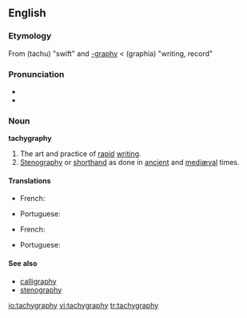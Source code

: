 {{was wotd|2006|April|12}}
==English==
===Etymology===
From {{AGr.}} '''{{polytonic|[[ταχύ]]}}''' (tachu) "swift" and [[-graphy]] < '''{{polytonic|[[-γραφία]]}}''' (graphia) "writing, record"

===Pronunciation===
*{{IPA|/tæ'kɪgrəfiː/}}
*{{audio|en-us-tachygraphy.ogg|Audio (US)}}

===Noun===
'''tachygraphy'''
# The art and practice of [[rapid]] [[writing]].
# [[stenography|Stenography]] or [[shorthand]] as done in [[ancient]] and [[mediæval]] times.

====Translations====
{{trans-top|the art and practice of rapid writing}}
* French: {{t|fr|tachygraphie|f}}
{{trans-mid}}
* Portuguese: {{t|pt|taquigrafia|f}}
{{trans-bottom}}

{{trans-top|stenography as done in ancient times}}
* French: {{t|fr|tachygraphie|f}}
{{trans-mid}}
* Portuguese: {{t|pt|taquigrafia|f}}
{{trans-bottom}}

====See also====
*[[calligraphy]]
*[[stenography]]

[[io:tachygraphy]]
[[vi:tachygraphy]]
[[tr:tachygraphy]]